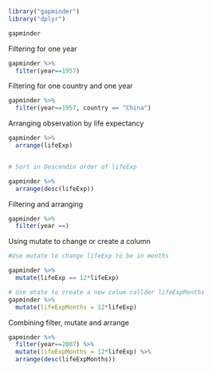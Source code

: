 

```r
library("gapminder")
library("dplyr")

gapminder
```

Filtering for one year

```r
gapminder %>%
  filter(year==1957)


```
Filtering for one country and one year

```r
gapminder %>%
  filter(year==1957, country == "China")


```
Arranging observation by life expectancy 

```r
gapminder %>%
  arrange(lifeExp)


# Sort in Descendin order of lifeExp

gapminder %>%
  arrange(desc(lifeExp))

```
Filtering and arranging

```r
gapminder %>%
  filter(year ==)


```
Using mutate to change or create a column

```r
#Use mutate to change lifeExp to be in months

gapminder %>%
  mutate(lifeExp == 12*lifeExp)

# Use mtate to create a new colum callder lifeExpMonths
gapminder %>%
  mutate(lifeExpMonths = 12*lifeExp)
```
Combining filter, mutate and arrange

```r
gapminder %>%
  filter(year==2007) %>%
  mutate(lifeExpMonths = 12*lifeExp) %>%
  arrange(desc(lifeExpMonths))


```

